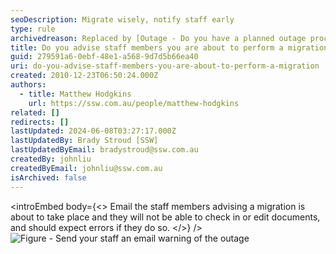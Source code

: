 ```yaml
---
seoDescription: Migrate wisely, notify staff early
type: rule
archivedreason: Replaced by [Outage - Do you have a planned outage process?](/rules/planned-outage-process)
title: Do you advise staff members you are about to perform a migration?
guid: 279591a6-0ebf-48e1-a568-9d7d5b66ea40
uri: do-you-advise-staff-members-you-are-about-to-perform-a-migration
created: 2010-12-23T06:50:24.000Z
authors:
  - title: Matthew Hodgkins
    url: https://ssw.com.au/people/matthew-hodgkins
related: []
redirects: []
lastUpdated: 2024-06-08T03:27:17.000Z
lastUpdatedBy: Brady Stroud [SSW]
lastUpdatedByEmail: bradystroud@ssw.com.au
createdBy: johnliu
createdByEmail: johnliu@ssw.com.au
isArchived: false
---
```


<introEmbed
  body={<>
Email the staff members advising a migration is about to take place and they will not be able to check in or edit documents, and should expect errors if they do so.
  </>}
/>
![Figure - Send your staff an email warning of the outage](/uploads/rules/do-you-advise-staff-members-you-are-about-to-perform-a-migration/OutageEmail.png)
